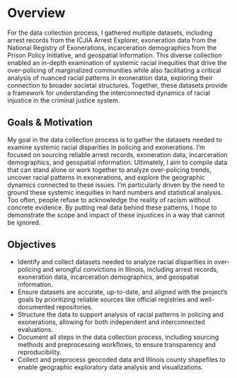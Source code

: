 # Overview
For the data collection process, I gathered multiple datasets, including arrest records from the ICJIA Arrest Explorer, exoneration data from the National Registry of Exonerations, incarceration demographics from the Prison Policy Initiative, and geospatial information. This diverse collection enabled an in-depth examination of systemic racial inequities that drive the over-policing of marginalized communities while also facilitating a critical analysis of nuanced racial patterns in exoneration data, exploring their connection to broader societal structures. Together, these datasets provide a framework for understanding the interconnected dynamics of racial injustice in the criminal justice system. 

## Goals & Motivation
My goal in the data collection process is to gather the datasets needed to examine systemic racial disparities in policing and exonerations. I’m focused on sourcing reliable arrest records, exoneration data, incarceration demographics, and geospatial information. Ultimately, I aim to compile data that can stand alone or work together to analyze over-policing trends, uncover racial patterns in exonerations, and explore the geographic dynamics connected to these issues.
I’m particularly driven by the need to ground these systemic inequities in hard numbers and statistical analysis. Too often, people refuse to acknowledge the reality of racism without concrete evidence. By putting real data behind these patterns, I hope to demonstrate the scope and impact of these injustices in a way that cannot be ignored.

## Objectives 
- Identify and collect datasets needed to analyze racial disparities in over-policing and wrongful convictions in Illinois, including arrest records, exoneration data, incarceration demographics, and geospatial information.  
- Ensure datasets are accurate, up-to-date, and aligned with the project’s goals by prioritizing reliable sources like official registries and well-documented repositories.  
- Structure the data to support analysis of racial patterns in policing and exonerations, allowing for both independent and interconnected evaluations.  
- Document all steps in the data collection process, including sourcing methods and preprocessing workflows, to ensure transparency and reproducibility.  
- Collect and preprocess geocoded data and Illinois county shapefiles to enable geographic exploratory data analysis and visualizations.  

